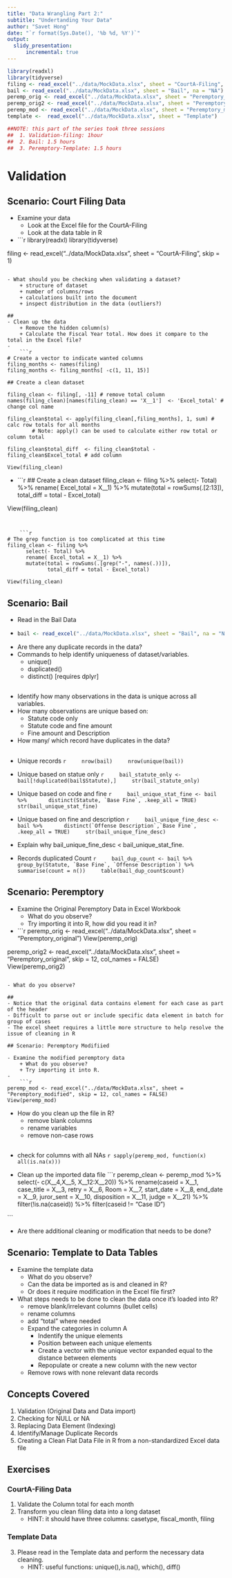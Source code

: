 ```yaml
---
title: "Data Wrangling Part 2:"
subtitle: "Undertanding Your Data"
author: "Savet Hong"
date: "`r format(Sys.Date(), '%b %d, %Y')`"
output:
  slidy_presentation:
      incremental: true
---
```

  
```r
library(readxl)
library(tidyverse)
filing <- read_excel("../data/MockData.xlsx", sheet = "CourtA-Filing", skip = 1)
bail <- read_excel("../data/MockData.xlsx", sheet = "Bail", na = "NA")
peremp_orig <- read_excel("../data/MockData.xlsx", sheet = "Peremptory_original")
peremp_orig2 <- read_excel("../data/MockData.xlsx", sheet = "Peremptory_original", skip = 12, col_names = FALSE) 
peremp_mod <- read_excel("../data/MockData.xlsx", sheet = "Peremptory_modified", skip = 12, col_names = FALSE)
template <-  read_excel("../data/MockData.xlsx", sheet = "Template")  

##NOTE: this part of the series took three sessions
##  1. Validation-filing: 1hour
##  2. Bail: 1.5 hours
##  3. Peremptory-Template: 1.5 hours

```

# Validation

## Scenario: Court Filing Data

- Examine your data
    + Look at the Excel file for the CourtA-Filing
    + Look at the data table in R
-     
    ```r
library(readxl)
library(tidyverse)    

filing <- read_excel("../data/MockData.xlsx", sheet = "CourtA-Filing", skip = 1)
```

- What should you be checking when validating a dataset?
    + structure of dataset
    + number of columns/rows
    + calculations built into the document
    + inspect distribution in the data (outliers?)

## 
- Clean up the data
    + Remove the hidden column(s)
    + Calculate the Fiscal Year total. How does it compare to the total in the Excel file?
-
    ```r
# Create a vector to indicate wanted columns
filing_months <- names(filing)
filing_months <- filing_months[ -c(1, 11, 15)]

## Create a clean dataset    

filing_clean <- filing[, -11] # remove total column
names(filing_clean)[names(filing_clean) == 'X__1']  <- 'Excel_total' # change col name

filing_clean$total <- apply(filing_clean[,filing_months], 1, sum) # calc row totals for all months
        # Note: apply() can be used to calculate either row total or column total

filing_clean$total_diff  <- filing_clean$total - filing_clean$Excel_total # add column
    
View(filing_clean)    
```
- 
    ```r
## Create a clean dataset 
filing_clean <- filing %>%
      select(- Total) %>%
      rename( Excel_total = X__1) %>%
      mutate(total = rowSums(.[2:13]),
             total_diff = total - Excel_total)
    
View(filing_clean)    
```


    ```r
# The grep function is too complicated at this time    
filing_clean <- filing %>%
      select(- Total) %>%
      rename( Excel_total = X__1) %>%
      mutate(total = rowSums(.[grep("-", names(.))]),
             total_diff = total - Excel_total)
    
View(filing_clean)    
```


## Scenario: Bail

- Read in the Bail Data
- 
    ```r

bail <- read_excel("../data/MockData.xlsx", sheet = "Bail", na = "NA")
```

- Are there any duplicate records in the data?
- Commands to help identify uniqueness of dataset/variables.
    + unique()
    + duplicated()
    + distinct() [requires dplyr]

## 
- Identify how many observations in the data is unique across all variables.
- How many observations are unique based on:
    + Statute code only
    + Statute code and fine amount
    + Fine amount and Description
- How many/ which record have duplicates in the data?

## 
- Unique records
    ```r
    nrow(bail)
    nrow(unique(bail))
```

- Unique based on statue only
    ```r
    bail_statute_only <- bail[!duplicated(bail$Statute),]
    str(bail_statute_only)
```

- Unique based on code and fine
    ```r
    bail_unique_stat_fine <- bail %>%
      distinct(Statute, `Base Fine`, .keep_all = TRUE)
    str(bail_unique_stat_fine)
```
    
- Unique based on fine and description
    ```r
    bail_unique_fine_desc <- bail %>%
      distinct(`Offense Description`,`Base Fine`, .keep_all = TRUE)
    str(bail_unique_fine_desc)
```

- Explain why bail_unique_fine_desc < bail_unique_stat_fine.
    
- Records duplicated Count
    ```r
    bail_dup_count <- bail %>%
      group_by(Statute, `Base Fine`, `Offense Description`) %>%
      summarise(count = n())
    table(bail_dup_count$count)
```


## Scenario: Peremptory

- Examine the Original Peremptory Data in Excel Workbook
    + What do you observe?
    + Try importing it into R, how did you read it in?

- 
    ```r
peremp_orig <- read_excel("../data/MockData.xlsx", sheet = "Peremptory_original")
View(peremp_orig)   

peremp_orig2 <- read_excel("../data/MockData.xlsx", sheet = "Peremptory_original", skip = 12, col_names = FALSE)  
View(peremp_orig2) 
```        

- What do you observe?

##
- Notice that the original data contains element for each case as part of the header
- Difficult to parse out or include specific data element in batch for group of cases
- The excel sheet requires a little more structure to help resolve the issue of cleaning in R
    
## Scenario: Peremptory Modifiied

- Examine the modified peremptory data
    + What do you observe?
    + Try importing it into R.
-     
    ```r

peremp_mod <- read_excel("../data/MockData.xlsx", sheet = "Peremptory_modified", skip = 12, col_names = FALSE)
View(peremp_mod)    
```

- How do you clean up the file in R?
    + remove blank columns
    + rename variables
    + remove non-case rows

## 
- check for columns with all NAs
    ```r
sapply(peremp_mod, function(x) all(is.na(x))) 
```

- Clean up the imported data file
    ```r

peremp_clean <- peremp_mod %>%
      select(- c(X__4,X__5, X__12:X__20)) %>%
      rename(caseid = X__1, case_title = X__3, retry = X__6, Room = X__7,
             start_date = X__8, end_date = X__9, juror_sent = X__10, 
             disposition = X__11, judge = X__21) %>%
      filter(!is.na(caseid)) %>%
      filter(caseid != "Case ID")
      
```

- Are there additional cleaning or modification that needs to be done?


## Scenario: Template to Data Tables
- Examine the template data
    + What do you observe?
    + Can the data be imported as is and cleaned in R? 
    + Or does it require modification in the Excel file first? 

- What steps needs to be done to clean the data once it's loaded into R?
    + remove blank/irrelevant columns (bullet cells)
    + rename columns
    + add "total" where needed
    + Expand the categories in column A
        - Indentify the unique elements
        - Position between each unique elements
        - Create a vector with the unique vector expanded equal to the distance between elements
        - Repopulate or create a new column with the new vector
    + Remove rows with none relevant data records   

## Concepts Covered
1. Validation (Original Data and  Data import)
2. Checking for NULL or NA
3. Replacing Data Element (Indexing)
4. Identify/Manage Duplicate Records
5. Creating a Clean Flat Data File in R from a non-standardized Excel data file


## Exercises
### CourtA-Filing Data
1. Validate the Column total for each month
2. Transform you clean filing data into a long dataset
    + HINT: it should have three columns: casetype, fiscal_month, filing

### Template Data
3. Please read in the Template data and perform the necessary data cleaning.
    + HINT: useful functions: unique(),is.na(), which(), diff()

